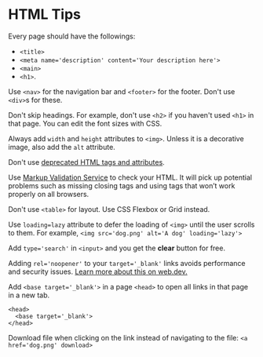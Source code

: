 
<Head title='HTML Tips' description='HTML Tips for beginners' />

# HTML Tips

Every page should have the followings:

- `<title>`
- `<meta name='description' content='Your description here'>`
- `<main>`
- `<h1>`.

Use `<nav>` for the navigation bar and `<footer>` for the footer. Don't use `<div>`s for these.

Don't skip headings. For example, don't use `<h2>` if you haven't used `<h1>` in that page. You can edit the font sizes with CSS.

Always add `width` and `height` attributes to `<img>`. Unless it is a decorative image, also add the `alt` attribute.

Don't use [deprecated HTML tags and attributes](https://www.geeksforgeeks.org/what-are-the-html-tags-that-deprecated-in-html5).

Use [Markup Validation Service](https://validator.w3.org) to check your HTML. It will pick up potential problems such as missing closing tags and using tags that won’t work properly on all browsers.

Don't use `<table>` for layout. Use CSS Flexbox or Grid instead.

Use `loading=lazy` attribute to defer the loading of `<img>` until the user scrolls to them. For example, `<img src='dog.png' alt='A dog' loading='lazy'>`

Add `type='search'` in `<input>` and you get the **clear** button for free.

Adding `rel='noopener'` to your `target='_blank'` links avoids performance and security issues. [Learn more about this on web.dev.](https://web.dev/external-anchors-use-rel-noopener)

Add `<base target='_blank'>` in a page `<head>` to open all links in that page in a new tab.

```
<head>
  <base target='_blank'>
</head>
```

Download file when clicking on the link instead of navigating to the file: `<a href='dog.png' download>`
